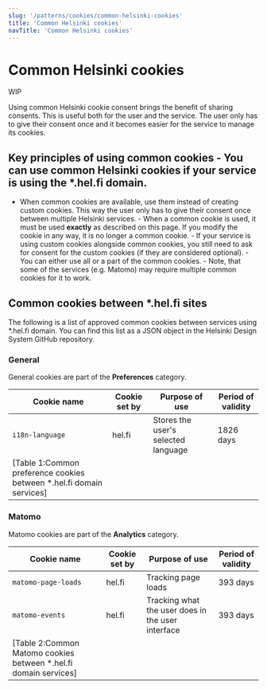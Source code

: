 ```yaml
---
slug: '/patterns/cookies/common-helsinki-cookies'
title: 'Common Helsinki cookies'
navTitle: 'Common Helsinki cookies'
---
```



# Common Helsinki cookies

<StatusLabel type="alert">WIP</StatusLabel>

<LeadParagraph>
  Using common Helsinki cookie consent brings the benefit of sharing consents. This is useful both for the user and the
  service. The user only has to give their consent once and it becomes easier for the service to manage its cookies.
</LeadParagraph>

## Key principles of using common cookies - You can use common Helsinki cookies if your service is using the \*.hel.fi domain.

- When common cookies are available, use them instead of creating custom cookies. This way the user only has to give their
  consent once between multiple Helsinki services. - When a common cookie is used, it must be used **exactly** as described
  on this page. If you modify the cookie in any way, it is no longer a common cookie. - If your service is using custom cookies
  alongside common cookies, you still need to ask for consent for the custom cookies (if they are considered optional). - You
  can either use all or a part of the common cookies. - Note, that some of the services (e.g. Matomo) may require multiple
  common cookies for it to work.

## Common cookies between \*.hel.fi sites

The following is a list of approved common cookies between services using \*.hel.fi domain. You can find this list as a JSON object in the <ExternalLink href="https://github.com/City-of-Helsinki/helsinki-design-system/blob/master/packages/react/src/components/cookieConsent/getContent.ts" openInNewTab openInNewTabAriaLabel="Opens in a new tab" openInExternalDomainAriaLabel="Opens a different website">Helsinki Design System GitHub repository</ExternalLink>.

### General

General cookies are part of the **Preferences** category.

| Cookie name                                                          | Cookie set by | Purpose of use                      | Period of validity |
| -------------------------------------------------------------------- | ------------- | ----------------------------------- | ------------------ |
| `i18n-language`                                                      | hel.fi        | Stores the user's selected language | 1826 days          |
| [Table 1:Common preference cookies between *.hel.fi domain services] |

### Matomo

Matomo cookies are part of the **Analytics** category.

| Cookie name                                                      | Cookie set by | Purpose of use                                    | Period of validity |
| ---------------------------------------------------------------- | ------------- | ------------------------------------------------- | ------------------ |
| `matomo-page-loads`                                              | hel.fi        | Tracking page loads                               | 393 days           |
| `matomo-events`                                                  | hel.fi        | Tracking what the user does in the user interface | 393 days           |
| [Table 2:Common Matomo cookies between *.hel.fi domain services] |
